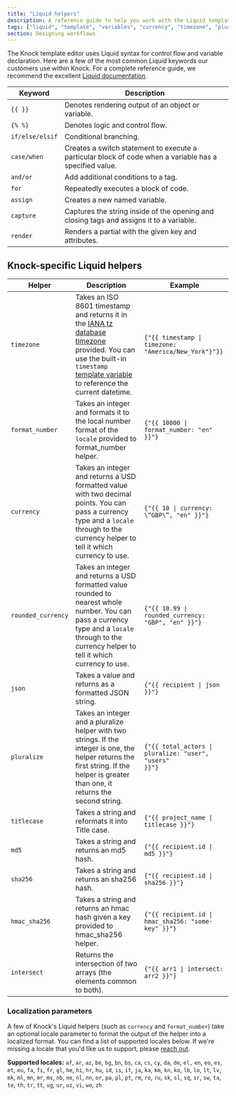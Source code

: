 ```yaml
---
title: "Liquid helpers"
description: A reference guide to help you work with the Liquid templating language in Knock.
tags: ["liquid", "template", "variables", "currency", "timezone", "pluralize"]
section: Designing workflows
---
```


The Knock template editor uses Liquid syntax for control flow and variable declaration. Here are a few of the most common Liquid keywords our customers use within Knock. For a complete reference guide, we recommend the excellent [Liquid documentation](https://shopify.github.io/liquid/).

| Keyword         | Description                                                                                             |
| --------------- | ------------------------------------------------------------------------------------------------------- |
| `{{ }}`         | Denotes rendering output of an object or variable.                                                      |
| `{% %}`         | Denotes logic and control flow.                                                                         |
| `if/else/elsif` | Conditional branching.                                                                                  |
| `case/when`     | Creates a switch statement to execute a particular block of code when a variable has a specified value. |
| `and/or`        | Add additional conditions to a tag.                                                                     |
| `for`           | Repeatedly executes a block of code.                                                                    |
| `assign`        | Creates a new named variable.                                                                           |
| `capture`       | Captures the string inside of the opening and closing tags and assigns it to a variable.                |
| `render`        | Renders a partial with the given key and attributes.                                                    |

## Knock-specific Liquid helpers

| Helper             | Description                                                                                                                                                                                                                                                                                       | Example                                                               |
| ------------------ | ------------------------------------------------------------------------------------------------------------------------------------------------------------------------------------------------------------------------------------------------------------------------------------------------- | --------------------------------------------------------------------- |
| `timezone`         | Takes an ISO 8601 timestamp and returns it in the [IANA tz database timezone](https://en.wikipedia.org/wiki/List_of_tz_database_time_zones) provided. You can use the built-in `timestamp` [template variable](/designing-workflows/template-editor/variables) to reference the current datetime. | <code>{"{{ timestamp \| timezone: \"America/New_York\"}"}}</code>     |
| `format_number`    | Takes an integer and formats it to the local number format of the `locale` provided to format_number helper.                                                                                                                                                                                      | <code>{"{{ 10000 \| format_number: \"en\" }}"}</code>                 |
| `currency`         | Takes an integer and returns a USD formatted value with two decimal points. You can pass a currency type and a `locale` through to the currency helper to tell it which currency to use.                                                                                                          | <code>{"{{ 10 \| currency: \“GBP\”, \"en\" }}"}</code>                |
| `rounded_currency` | Takes an integer and returns a USD formatted value rounded to nearest whole number. You can pass a currency type and a `locale` through to the currency helper to tell it which currency to use.                                                                                                  | <code>{"{{ 10.99 \| rounded_currency: \"GBP\", \"en\" }}"}</code>     |
| `json`             | Takes a value and returns as a formatted JSON string.                                                                                                                                                                                                                                             | <code>{"{{ recipient \| json }}"}</code>                              |
| `pluralize`        | Takes an integer and a pluralize helper with two strings. If the integer is one, the helper returns the first string. If the helper is greater than one, it returns the second string.                                                                                                            | <code>{"{{ total_actors \| pluralize: \"user\", \"users\" }}"}</code> |
| `titlecase`        | Takes a string and reformats it into Title case.                                                                                                                                                                                                                                                  | <code>{"{{ project_name \| titlecase }}"}</code>                      |
| `md5`              | Takes a string and returns an md5 hash.                                                                                                                                                                                                                                                           | <code>{"{{ recipient.id \| md5 }}"}</code>                            |
| `sha256`           | Takes a string and returns an sha256 hash.                                                                                                                                                                                                                                                        | <code>{"{{ recipient.id \| sha256 }}"}</code>                         |
| `hmac_sha256`      | Takes a string and returns an hmac hash given a key provided to hmac_sha256 helper.                                                                                                                                                                                                               | <code>{"{{ recipient.id \| hmac_sha256: \"some-key\" }}"}</code>      |
| `intersect`        | Returns the intersection of two arrays (the elements common to both).                                                                                                                                                                                                                             | <code>{"{{ arr1 \| intersect: arr2 }}"}</code>                        |

### Localization parameters

A few of Knock's Liquid helpers (such as `currency` and `format_number`) take an optional locale parameter to format the output of the helper into a localized format. You can find a list of supported locales below. If we're missing a locale that you'd like us to support, please [reach out](mailto:support@knock.app).

**Supported locales:** `af`, `ar`, `az`, `be`, `bg`, `bn`, `bs`, `ca`, `cs`, `cy`, `da`, `de`, `el,` `en`, `eo`, `es`, `et`, `eu`, `fa`, `fi`, `fr`, `gl`, `he`, `hi`, `hr`, `hu`, `id`, `is`, `it`, `ja`, `ka`, `km`, `kn`, `ko`, `lb`, `lo`, `lt`, `lv`, `mk`, `ml`, `mn`, `mr`, `ms`, `nb`, `ne`, `nl`, `nn`, `or`, `pa`, `pl`, `pt`, `rm`, `ro`, `ru`, `sk`, `sl`, `sq`, `sr`, `sw`, `ta`, `te`, `th`, `tr`, `tt`, `ug`, `ur`, `uz`, `vi`, `wo`, `zh`
